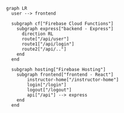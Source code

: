 ```mermaid
graph LR
  user --> frontend

  subgraph cf["Firebase Cloud Functions"]
    subgraph express["backend - Express"]
      direction RL
      route["/api/user"]
      route1["/api/login"]
      route2["/api/.."]
    end
  end

  subgraph hosting["Firebase Hosting"]
    subgraph frontend["frontend - React"]
        instructor-home["/instructor-home"]
        login["/login"]
        logout["/logout"]
        api["/api"] --> express
    end
  end
```
